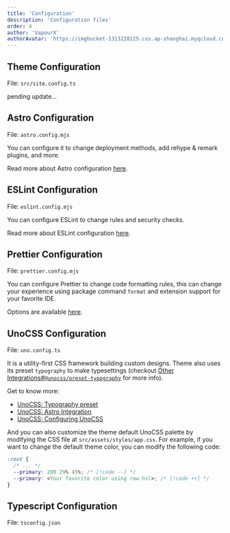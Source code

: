 ```yaml
---
title: 'Configuration'
description: 'Configuration files'
order: 4
author: 'VapourX'
authorAvatar: 'https://imgbucket-1313228125.cos.ap-shanghai.myqcloud.com/20250804004505453.jpg'
---
```


## Theme Configuration

File: `src/site.config.ts`

pending update...

## Astro Configuration

File: `astro.config.mjs`

You can configure it to change deployment methods, add rehype & remark plugins, and more.

Read more about Astro configuration [here](https://docs.astro.build/en/guides/configuring-astro/).

## ESLint Configuration

File: `eslint.config.mjs`

You can configure ESLint to change rules and security checks.

Read more about ESLint configuration [here](https://eslint.org/docs/latest/use/configure/configuration-files).

## Prettier Configuration

File: `prettier.config.mjs`

You can configure Prettier to change code formatting rules, this can change your experience using package command `format` and extension support for your favorite IDE.

Options are available [here](https://prettier.io/docs/en/options).

## UnoCSS Configuration

File: `uno.config.ts`

It is a utility-first CSS framework building custom designs. Theme also uses its preset `typography` to make typesettings (checkout [Other Integrations#`@unocss/preset-typography`](/docs/integrations/others#unocsspreset-typography) for more info).

Get to know more:

- [UnoCSS: Typography preset](https://unocss.dev/presets/typography)
- [UnoCSS: Astro Integration](https://unocss.dev/integrations/astro)
- [UnoCSS: Configuring UnoCSS](https://unocss.dev/config)

And you can also customize the theme default UnoCSS palette by modifying the CSS file at `src/assets/styles/app.css`. For example, if you want to change the default theme color, you can modify the following code:

```css title="src/assets/styles/app.css"
:root {
  /* ... */
  --primary: 200 29% 45%; /* [!code --] */
  --primary: <Your favorite color using raw hsl>; /* [!code ++] */
}
```

## Typescript Configuration

File: `tsconfig.json`

